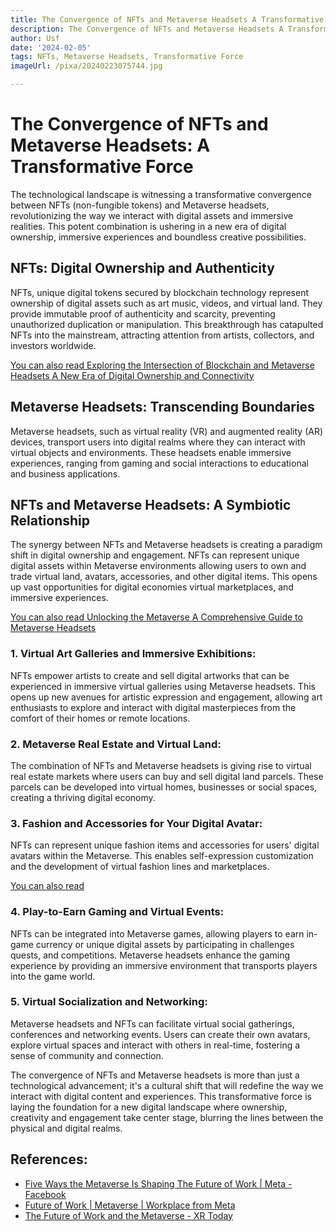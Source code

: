 ```yaml
---
title: The Convergence of NFTs and Metaverse Headsets A Transformative Force
description: The Convergence of NFTs and Metaverse Headsets A Transformative Force
author: Usf
date: '2024-02-05'
tags: NFTs, Metaverse Headsets, Transformative Force
imageUrl: /pixa/20240223075744.jpg

---
```

# The Convergence of NFTs and Metaverse  Headsets: A Transformative  Force

The technological  landscape is witnessing a transformative convergence between NFTs (non-fungible tokens) and Metaverse headsets, revolutionizing the way we interact with  digital assets and immersive realities. This potent combination is ushering in a new era of digital ownership, immersive experiences and boundless  creative possibilities.

## NFTs: Digital Ownership and Authenticity

NFTs, unique digital tokens secured by blockchain technology  represent ownership of digital assets such as art music,  videos, and  virtual land. They provide immutable proof of authenticity and scarcity, preventing unauthorized duplication or manipulation. This breakthrough has catapulted NFTs into the mainstream,  attracting attention from artists, collectors, and investors worldwide.

[You can  also read Exploring the  Intersection of Blockchain and Metaverse Headsets A New  Era of Digital Ownership and Connectivity](Exploring%20the%20Intersection%20of%20Blockchain%20and%20Metaverse%20Headsets%20A%20New%20Era%20of%20Digital%20Ownership%20and%20Connectivity)


## Metaverse Headsets: Transcending Boundaries

Metaverse headsets, such as virtual  reality (VR) and augmented reality  (AR) devices, transport users into digital realms where they can interact with  virtual objects and environments. These headsets enable immersive experiences,  ranging from gaming and social interactions to educational and business applications.

## NFTs and Metaverse Headsets: A Symbiotic Relationship

The synergy between  NFTs and Metaverse headsets is  creating a paradigm shift  in digital ownership and engagement. NFTs can represent unique digital assets within Metaverse environments allowing users to own and trade virtual land, avatars, accessories, and other digital items. This opens up  vast opportunities for digital  economies virtual  marketplaces, and immersive experiences.

[You can also read Unlocking the  Metaverse A Comprehensive Guide to Metaverse Headsets](Unlocking%20the%20Metaverse%20A%20Comprehensive%20Guide%20to%20Metaverse%20Headsets)


### 1. Virtual  Art  Galleries and Immersive Exhibitions:

NFTs  empower artists to create and sell digital artworks that can be experienced in immersive virtual galleries using  Metaverse headsets. This opens up new  avenues for artistic expression and engagement, allowing art enthusiasts to explore and  interact with digital masterpieces from the  comfort of their homes or remote locations.

### 2.  Metaverse Real Estate and Virtual Land:

The combination of NFTs and Metaverse headsets is giving rise to virtual real estate markets where users can buy and sell  digital land parcels. These parcels can be developed into virtual homes, businesses or social spaces, creating a thriving digital economy.

### 3.  Fashion and Accessories for Your Digital Avatar:

NFTs can represent  unique fashion items and accessories  for users' digital avatars within the Metaverse. This  enables self-expression  customization and the development of virtual fashion  lines and marketplaces.

[You can also read ]()


###  4. Play-to-Earn Gaming and Virtual Events:

NFTs can be integrated into Metaverse games, allowing players to earn in-game  currency or unique digital assets by  participating in challenges quests, and competitions. Metaverse headsets enhance the gaming experience by providing an immersive environment that transports  players into the game world.

### 5. Virtual Socialization and Networking:

Metaverse headsets and NFTs can facilitate virtual social gatherings, conferences and networking  events. Users can create  their own avatars, explore virtual spaces and interact with others in real-time, fostering a sense of community and connection.

The convergence of NFTs  and Metaverse headsets is more than just a  technological advancement; it's  a cultural shift that will redefine  the way we interact with digital content and experiences.  This transformative force  is laying the foundation for a new digital landscape where  ownership, creativity and engagement take center stage, blurring  the lines between the physical and digital realms.

## References:
- [Five Ways the Metaverse Is Shaping The Future of Work | Meta - Facebook](https://about.fb.com/news/2023/05/how-the-metaverse-is-shaping-the-future-of-work/)
- [Future of Work | Metaverse | Workplace from Meta](https://www.workplace.com/future-of-work)
- [The Future of Work and the Metaverse - XR Today](https://www.xrtoday.com/mixed-reality/what-is-the-future-of-work-and-the-metaverse/)
